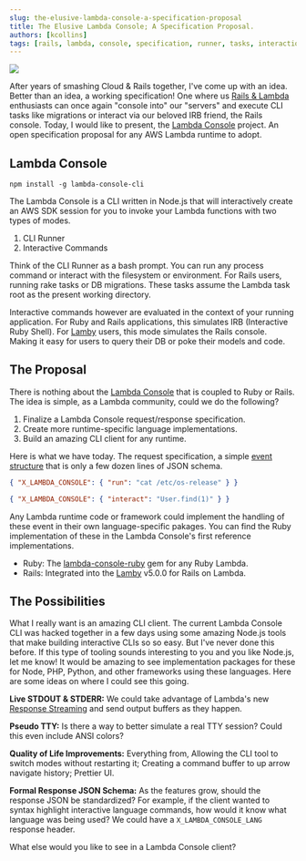 ```yaml
---
slug: the-elusive-lambda-console-a-specification-proposal
title: The Elusive Lambda Console; A Specification Proposal.
authors: [kcollins]
tags: [rails, lambda, console, specification, runner, tasks, interaction]
---
```



<a href="https://github.com/rails-lambda/lambda-console">
  <img src={Header} />
</a>

After years of smashing Cloud & Rails together, I've come up with an idea. Better than an idea, a working specification! One where us [Rails & Lambda](https://lamby.cloud) enthusiasts can once again "console into" our "servers" and execute CLI tasks like migrations or interact via our beloved IRB friend, the Rails console. Today, I would like to present, the [Lambda Console](https://github.com/rails-lambda/lambda-console) project. An open specification proposal for any AWS Lambda runtime to adopt.

<!--truncate-->

<a href="https://github.com/rails-lambda/lambda-console">
  <ThemedImage
    alt="Lamby: Simple Rails & AWS Lambda Integration using Rack"
    sources={{
      light: useBaseUrl("/img/docs/lambda-console-cli-light.png"),
      dark: useBaseUrl("/img/docs/lambda-console-cli-dark.png"),
    }}
  />
</a>

## Lambda Console

```shell
npm install -g lambda-console-cli
```

The Lambda Console is a CLI written in Node.js that will interactively create an AWS SDK session for you to invoke your Lambda functions with two types of modes. 

1. CLI Runner
2. Interactive Commands

Think of the CLI Runner as a bash prompt. You can run any process command or interact with the filesystem or environment. For Rails users, running rake tasks or DB migrations. These tasks assume the Lambda task root as the present working directory.

Interactive commands however are evaluated in the context of your running application. For Ruby and Rails applications, this simulates IRB (Interactive Ruby Shell). For [Lamby](https://lamby.cloud) users, this mode simulates the Rails console. Making it easy for users to query their DB or poke their models and code.

## The Proposal

There is nothing about the [Lambda Console](https://github.com/rails-lambda/lambda-console) that is coupled to Ruby or Rails. The idea is simple, as a Lambda community, could we do the following?

1. Finalize a Lambda Console request/response specification.
2. Create more runtime-specific language implementations.
2. Build an amazing CLI client for any runtime.

Here is what we have today. The request specification, a simple [event structure](https://github.com/rails-lambda/lambda-console#event-structure) that is only a few dozen lines of JSON schema.

```json
{ "X_LAMBDA_CONSOLE": { "run": "cat /etc/os-release" } }
```

```json
{ "X_LAMBDA_CONSOLE": { "interact": "User.find(1)" } }
```

Any Lambda runtime code or framework could implement the handling of these event in their own language-specific pakages. You can find the Ruby implementation of these in the Lambda Console's first reference implementations.

* Ruby: The [lambda-console-ruby](https://github.com/rails-lambda/lambda-console-ruby) gem for any Ruby Lambda.
* Rails: Integrated into the [Lamby](https://github.com/rails-lambda/lamby) v5.0.0 for Rails on Lambda.

## The Possibilities

What I really want is an amazing CLI client. The current Lambda Console CLI was hacked together in a few days using some amazing Node.js tools that make building interactive CLIs so so easy. But I've never done this before. If this type of tooling sounds interesting to you and you like Node.js, let me know! It would be amazing to see implementation packages for these for Node, PHP, Python, and other frameworks using these languages. Here are some ideas on where I could see this going.

**Live STDOUT & STDERR:** We could take advantage of Lambda's new [Response Streaming](https://aws.amazon.com/blogs/compute/introducing-aws-lambda-response-streaming/) and send output buffers as they happen. 

**Pseudo TTY:** Is there a way to better simulate a real TTY session? Could this even include ANSI colors?

**Quality of Life Improvements:** Everything from, Allowing the CLI tool to switch modes without restarting it; Creating a command buffer to up arrow navigate history; Prettier UI. 

**Formal Response JSON Schema:** As the features grow, should the response JSON be standardized? For example, if the client wanted to syntax highlight interactive language commands, how would it know what language was being used? We could have a `X_LAMBDA_CONSOLE_LANG` response header.

What else would you like to see in a Lambda Console client?


